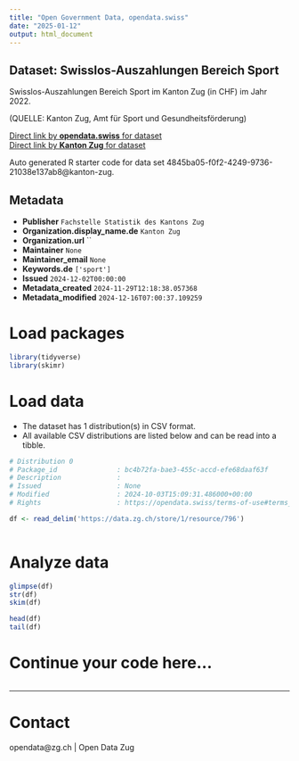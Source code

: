 ```yaml
---
title: "Open Government Data, opendata.swiss"
date: "2025-01-12"
output: html_document
---
```


## Dataset: Swisslos-Auszahlungen Bereich Sport

Swisslos-Auszahlungen Bereich Sport im Kanton Zug (in CHF) im Jahr 2022.

(QUELLE: Kanton Zug, Amt für Sport und Gesundheitsförderung)

[Direct link by **opendata.swiss** for dataset](https://opendata.swiss/de/dataset/swisslos-auszahlungen-bereich-sport)<br>
[Direct link by **Kanton Zug** for dataset](https://www.zg.ch/behoerden/gesundheitsdirektion/statistikfachstelle/themen/16-sport-und-kultur/16-sport)

Auto generated R starter code for data set 4845ba05-f0f2-4249-9736-21038e137ab8@kanton-zug.

## Metadata

- **Publisher** `Fachstelle Statistik des Kantons Zug`
- **Organization.display_name.de** `Kanton Zug`
- **Organization.url** ``
- **Maintainer** `None`
- **Maintainer_email** `None`
- **Keywords.de** `['sport']`
- **Issued** `2024-12-02T00:00:00`
- **Metadata_created** `2024-11-29T12:18:38.057368`
- **Metadata_modified** `2024-12-16T07:00:37.109259`


# Load packages

```r

library(tidyverse)
library(skimr)

```

# Load data

-   The dataset has 1 distribution(s) in CSV format.
-   All available CSV distributions are listed below and can be read into a tibble.

```r

# Distribution 0
# Package_id               : bc4b72fa-bae3-455c-accd-efe68daaf63f
# Description              : 
# Issued                   : None
# Modified                 : 2024-10-03T15:09:31.486000+00:00
# Rights                   : https://opendata.swiss/terms-of-use#terms_by

df <- read_delim('https://data.zg.ch/store/1/resource/796')



```

# Analyze data

```r

glimpse(df)
str(df)
skim(df)

head(df)
tail(df)

```

# Continue your code here...

```r

```

------------------------------------------------------------------------

# Contact

opendata@zg.ch | Open Data Zug
